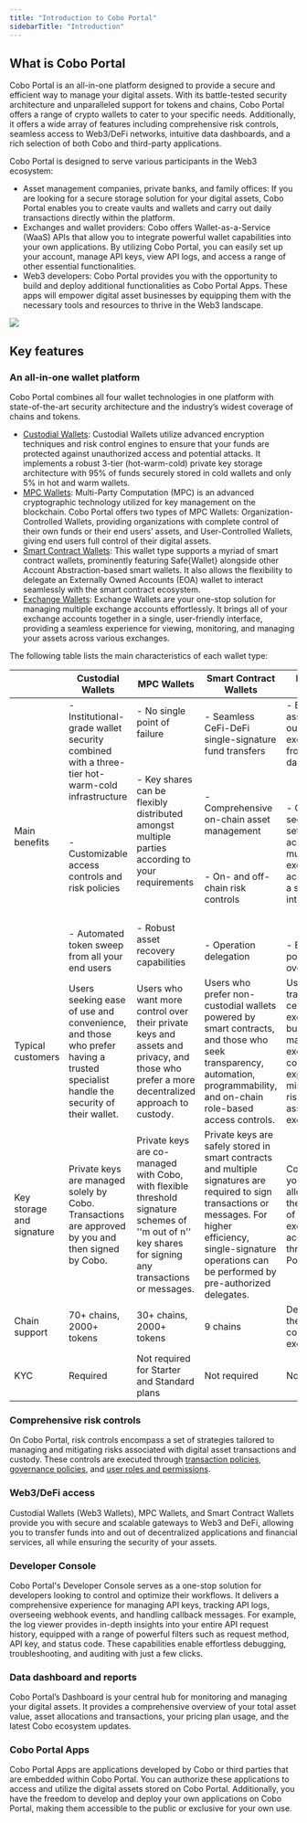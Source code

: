 ```yaml
---
title: "Introduction to Cobo Portal"
sidebarTitle: "Introduction"
---
```


## What is Cobo Portal

Cobo Portal is an all-in-one platform designed to provide a secure and efficient way to manage your digital assets. With its battle-tested security architecture and unparalleled support for tokens and chains, Cobo Portal offers a range of crypto wallets to cater to your specific needs. Additionally, it offers a wide array of features including comprehensive risk controls, seamless access to Web3/DeFi networks, intuitive data dashboards, and a rich selection of both Cobo and third-party applications.

Cobo Portal is designed to serve various participants in the Web3 ecosystem:

- Asset management companies, private banks, and family offices: If you are looking for a secure storage solution for your digital assets, Cobo Portal enables you to create vaults and wallets and carry out daily transactions directly within the platform.
- Exchanges and wallet providers: Cobo offers Wallet-as-a-Service (WaaS) APIs that allow you to integrate powerful wallet capabilities into your own applications. By utilizing Cobo Portal, you can easily set up your account, manage API keys, view API logs, and access a range of other essential functionalities.
- Web3 developers: Cobo Portal provides you with the opportunity to build and deploy additional functionalities as Cobo Portal Apps. These apps will empower digital asset businesses by equipping them with the necessary tools and resources to thrive in the Web3 landscape.


<img src="/images/portal-overview.png" />



## Key features

### An all-in-one wallet platform

Cobo Portal combines all four wallet technologies in one platform with state-of-the-art security architecture and the industry’s widest coverage of chains and tokens.

- [Custodial Wallets](/portal/custodial-wallets/introduction): Custodial Wallets utilize advanced encryption techniques and risk control engines to ensure that your funds are protected against unauthorized access and potential attacks. It implements a robust 3-tier (hot-warm-cold) private key storage architecture with 95% of funds securely stored in cold wallets and only 5% in hot and warm wallets.
- [MPC Wallets](/portal/mpc-wallets/introduction): Multi-Party Computation (MPC) is an advanced cryptographic technology utilized for key management on the blockchain. Cobo Portal offers two types of MPC Wallets: Organization-Controlled Wallets, providing organizations with complete control of their own funds or their end users’ assets, and User-Controlled Wallets, giving end users full control of their digital assets.
- [Smart Contract Wallets](/portal/smart-contract-wallets/introduction): This wallet type supports a myriad of smart contract wallets, prominently featuring Safe\{Wallet\} alongside other Account Abstraction-based smart wallets. It also allows the flexibility to delegate an Externally Owned Accounts (EOA) wallet to interact seamlessly with the smart contract ecosystem.
- [Exchange Wallets](/portal/exchange-wallets/introduction): Exchange Wallets are your one-stop solution for managing multiple exchange accounts effortlessly. It brings all of your exchange accounts together in a single, user-friendly interface, providing a seamless experience for viewing, monitoring, and managing your assets across various exchanges.


The following table lists the main characteristics of each wallet type:

|                           | **Custodial Wallets**                                        | **MPC Wallets**                                              | **Smart Contract Wallets**                                   | **Exchange Wallets**                                         |
| ------------------------- | ------------------------------------------------------------ | ------------------------------------------------------------ | ------------------------------------------------------------ | ------------------------------------------------------------ |
| Main benefits             | - Institutional-grade wallet security combined with a three-tier hot-warm-cold infrastructure<br></br><br></br>- Customizable access controls and risk policies<br></br><br></br>- Automated token sweep from all your end users | - No single point of failure<br></br><br></br>- Key shares can be flexibly distributed amongst multiple parties according to your requirements<br></br><br></br>- Robust asset recovery capabilities | - Seamless CeFi-DeFi single-signature fund transfers<br></br><br></br>- Comprehensive on-chain asset management<br></br><br></br>- On- and off-chain risk controls<br></br><br></br>- Operation delegation | - Easily move assets in and out of multiple exchanges from a single dashboard<br></br><br></br>- Customize security settings across multiple exchange accounts from a single interface<br></br><br></br>- Enhanced portfolio oversight |
| Typical customers         | Users seeking ease of use and convenience, and those who prefer having a trusted specialist handle the security of their wallet. | Users who want more control over their private keys and assets and privacy, and those who prefer a more decentralized approach to custody. | Users who prefer non-custodial wallets powered by smart contracts, and those who seek transparency, automation, programmability, and on-chain role-based access controls. | Users who trade on centralized exchanges but aim to manage exchange counterparty exposure and minimize the risk of leaving assets on exchanges. |
| Key storage and signature | Private keys are managed solely by Cobo. Transactions are approved by you and then signed by Cobo. | Private keys are co-managed with Cobo, with flexible threshold signature schemes of ''m out of n'' key shares for signing any transactions or messages. | Private keys are safely stored in smart contracts and multiple signatures are required to sign transactions or messages. For higher efficiency, single-signature operations can be performed by pre-authorized delegates. | Cobo retains your API keys, allowing for the operation of your exchange accounts through Cobo Portal. |
| Chain support             | 70+ chains, 2000+ tokens                                     | 30+ chains, 2000+ tokens                                     | 9 chains                                                     | Dependent on the corresponding exchanges                     |
| KYC                       | Required                                                     | Not required for Starter and Standard plans                  | Not required                                                 | Not required                                                 |

### Comprehensive risk controls
On Cobo Portal, risk controls encompass a set of strategies tailored to managing and mitigating risks associated with digital asset transactions and custody. These controls are executed through [transaction policies](/cobo-portal/risk-controls/transaction-policies/types-of-tx-policies), [governance policies](/cobo-portal/risk-controls/governance-policies), and [user roles and permissions](/cobo-portal/risk-controls/user-roles-and-permissions).

### Web3/DeFi access
Custodial Wallets (Web3 Wallets), MPC Wallets, and Smart Contract Wallets provide you with secure and scalable gateways to Web3 and DeFi, allowing you to transfer funds into and out of decentralized applications and financial services, all while ensuring the security of your assets.

### Developer Console
Cobo Portal's Developer Console serves as a one-stop solution for developers looking to control and optimize their workflows. It delivers a comprehensive experience for managing API keys, tracking API logs, overseeing webhook events, and handling callback messages. For example, the log viewer provides in-depth insights into your entire API request history, equipped with a range of powerful filters such as request method, API key, and status code. These capabilities enable effortless debugging, troubleshooting, and auditing with just a few clicks.

### Data dashboard and reports
Cobo Portal’s Dashboard is your central hub for monitoring and managing your digital assets. It provides a comprehensive overview of your total asset value, asset allocations and transactions, your pricing plan usage, and the latest Cobo ecosystem updates.

### Cobo Portal Apps
Cobo Portal Apps are applications developed by Cobo or third parties that are embedded within Cobo Portal. You can authorize these applications to access and utilize the digital assets stored on Cobo Portal. Additionally, you have the freedom to develop and deploy your own applications on Cobo Portal, making them accessible to the public or exclusive for your own use.



